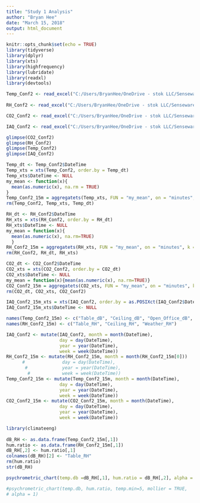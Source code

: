 ```yaml
---
title: "Study 1 Analysis"
author: "Bryan Hee"
date: "March 15, 2018"
output: html_document
---
```


```r
knitr::opts_chunk$set(echo = TRUE)
library(tidyverse)
library(dplyr)
library(xts)
library(highfrequency)
library(lubridate)
library(readxl)
library(devtools)
```

```r
Temp_Conf2 <- read_excel("C:/Users/BryanHee/OneDrive - stok LLC/Senseware/Data Processing/Upstairs Conference Room/Raw Data/temperature-upstairs-conference.xlsx", col_types = c("date", "numeric", "numeric", "numeric", "numeric", "numeric"))
  
RH_Conf2 <- read_excel("C:/Users/BryanHee/OneDrive - stok LLC/Senseware/Data Processing/Upstairs Conference Room/Raw Data/Humidity.xlsx", col_types = c("date", "numeric", "numeric", "numeric"))

CO2_Conf2 <- read_excel("C:/Users/BryanHee/OneDrive - stok LLC/Senseware/Data Processing/Upstairs Conference Room/Raw Data/CO2.xlsx", col_types = c("date", "numeric", "numeric", "numeric"))

IAQ_Conf2 <- read_excel("C:/Users/BryanHee/OneDrive - stok LLC/Senseware/Data Processing/Upstairs Conference Room/Raw Data/VOC.xlsx", col_types = c("date", "numeric", "numeric","numeric", "numeric", "numeric"))

glimpse(CO2_Conf2)
glimpse(RH_Conf2)
glimpse(Temp_Conf2)
glimpse(IAQ_Conf2)
```

```r
Temp_dt <- Temp_Conf2$DateTime
Temp_xts = xts(Temp_Conf2, order.by = Temp_dt)
Temp_xts$DateTime <- NULL
my_mean <- function(x){
  mean(as.numeric(x), na.rm = TRUE)
}
Temp_Conf2_15m = aggregatets(Temp_xts, FUN = "my_mean", on = "minutes", k = 15)
rm(Temp_Conf2, Temp_xts, Temp_dt)
```

```r
RH_dt <- RH_Conf2$DateTime
RH_xts = xts(RH_Conf2, order.by = RH_dt)
RH_xts$DateTime <- NULL
my_mean = function(x){
  mean(as.numeric(x), na.rm=TRUE)
  }
RH_Conf2_15m = aggregatets(RH_xts, FUN = "my_mean", on = "minutes", k = 15)
rm(RH_Conf2, RH_dt, RH_xts)
```

```r
CO2_dt <- CO2_Conf2$DateTime
CO2_xts = xts(CO2_Conf2, order.by = CO2_dt)
CO2_xts$DateTime <- NULL
my_mean = function(x){mean(as.numeric(x), na.rm=TRUE)}
CO2_Conf2_15m = aggregatets(CO2_xts, FUN = "my_mean", on = "minutes", k = 15)
rm(CO2_dt, CO2_xts, CO2_Conf2)
```

```r
IAQ_Conf2_15m_xts = xts(IAQ_Conf2, order.by = as.POSIXct(IAQ_Conf2$DateTime, format = "%m-%d-%y %H:%M"))
IAQ_Conf2_15m_xts$DateTime <- NULL
```

```r
names(Temp_Conf2_15m) <- c("Table_dB", "Ceiling_dB", "Open_Office_dB", "Weather_dB", "Weather_Dew_Point")
names(RH_Conf2_15m) <- c("Table_RH", "Ceiling_RH", "Weather_RH")
```

```r
IAQ_Conf2 <- mutate(IAQ_Conf2, month = month(DateTime),
                    day = day(DateTime),
                    year = year(DateTime),
                    week = week(DateTime))
RH_Conf2_15m <- mutate(RH_Conf2_15m, month = month(RH_Conf2_15m[0]))
      #              day = day(DateTime),
       #             year = year(DateTime),
        #            week = week(DateTime))
Temp_Conf2_15m <- mutate(Temp_Conf2_15m, month = month(DateTime),
                    day = day(DateTime),
                    year = year(DateTime),
                    week = week(DateTime))
CO2_Conf2_15m <- mutate(CO2_Conf2_15m, month = month(DateTime),
                    day = day(DateTime),
                    year = year(DateTime),
                    week = week(DateTime))
```

```r
library(climateeng)
  
dB_RH <- as.data.frame(Temp_Conf2_15m[,1])
hum.ratio <- as.data.frame(RH_Conf2_15m[,1])
dB_RH[,2] <- hum.ratio[,1]
colnames(dB_RH)[2] <- "Table_RH"
rm(hum.ratio)
str(dB_RH)

psychrometric_chart(temp.db =dB_RH[,1], hum.ratio = dB_RH[,2], alpha = 1)

#psychrometric_chart(temp.db, hum.ratio, temp.min=5, mollier = TRUE,
# alpha = 1)
```


